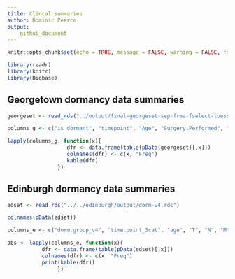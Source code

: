 ```yaml
---
title: Clincal summaries
author: Dominic Pearce
output:
    github_document
---
```


```r
knitr::opts_chunk$set(echo = TRUE, message = FALSE, warning = FALSE, fig.align = 'center')
```

```r
library(readr)
library(knitr)
library(Biobase)
```

## Georgetown dormancy data summaries

```r
georgeset <- read_rds("../output/final-georgeset-sep-frma-fselect-loess-clin-cb.Rds")

columns_g <- c("is_dormant", "timepoint", "Age", "Surgery.Performed", "T", "N", "M", "ER", "Diagnostic.CB.Grade", "HER2.IHC", "HER2.FISH", "Overall.HER2", "No.of.Pos.Nodes", "Chemo", "Radiotherapy", "ET.Drugs", "Any.Recurrence", "Alive.Dead", "is_freshfrozen")

lapply(columns_g, function(x){
                   dfr <- data.frame(table(pData(georgeset)[,x]))
                   colnames(dfr) <- c(x, "Freq")
                   kable(dfr)
                }) 
```

## Edinburgh dormancy data summaries

```r
edset <- read_rds("../../edinburgh/output/dorm-v4.rds")

colnames(pData(edset))

columns_e <- c("dorm.group_v4", "time.point_3cat", "age", "T", "N", "M", "ER", "Grade", "HER2", "HER2.FISH", "drug.type", "proteomics", "recur.status", "Death")

obs <- lapply(columns_e, function(x){
           dfr <- data.frame(table(pData(edset)[,x]))
           colnames(dfr) <- c(x, "Freq")
           print(kable(dfr))
                })

```

